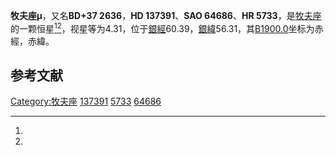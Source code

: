 {{Starbox begin
| name = 牧夫座μ
}}
{{Starbox observe
| epoch = [[J2000.0|J2000.0]]
| constell = [[牧夫座|牧夫座]]<ref name=SIMBAD>{{cite web
 | url=http://simbad.u-strasbg.fr/simbad/sim-id?Ident=HR+5733
 | title=Pulsating variable Star
 | publisher=Centre de Données astronomiques de Strasbourg
 | work=SIMBAD
 | accessdate=2012-07-13
 | archive-date=2020-11-03
 | archive-url=https://web.archive.org/web/20201103215817/http://simbad.u-strasbg.fr/simbad/sim-id?Ident=HR+5733
 }}</ref><ref name=DATA>{{cite web
 | url=http://vizier.u-strasbg.fr/viz-bin/VizieR-5?-out.add=.&-source=5050&-corr=PK=HR&-out.max=9999&HR=5733
 | title=VizieR Detailed Page
 | accessdate=2012-07-13
 | archive-date=2016-03-05
 | archive-url=https://web.archive.org/web/20160305025738/http://vizier.u-strasbg.fr/viz-bin/VizieR-5?-out.add=.&-source=5050&-corr=PK=HR&-out.max=9999&HR=5733
 | dead-url=no
 }}</ref>
| 星官 = 
| ra = {{RA|15|24|29.4}}<ref name=SIMBAD /><ref name=DATA />
| dec = {{DEC|+37|22|38}}<ref name=SIMBAD /><ref name=DATA />
| appmag_v = 4.31<ref name=SIMBAD /><ref name=DATA />
}}
{{Starbox character
| class = F2IVa<ref name=SIMBAD /><ref name=DATA />
| b-v = 0.31<ref name=SIMBAD /><ref name=DATA />
| u-b = 0.07<ref name=SIMBAD /><ref name=DATA />
| r-i = 0.15<ref name=SIMBAD /><ref name=DATA />
| variable = 
}}
{{Starbox astrometry
| radial_v = 0.07
| prop_mo_ra = -13
| parallax = 0.039
| p_error = 
}}
{{Starbox catalog
| names =BD+37 2636，[[SAO星表|SAO]] 64686，[[HD星表|HD]] 137391，[[HR星表|HR]] 5733}}
{{Starbox reference |Simbad=HR+5733}}
{{Starbox end}}

'''牧夫座μ'''，又名'''BD+37 2636'''，'''HD 137391'''、'''SAO 64686'''、'''HR 5733'''，是[[牧夫座|牧夫座]]的一颗恒星<ref name=SIMBAD /><ref name=DATA />，视星等为4.31，位于[[銀道座標系|銀經]]60.39，[[銀道座標系|銀緯]]56.31，其[[B1900.0|B1900.0]]坐标为赤經{{RA|15|20|42.7}}，赤緯{{DEC|+37|56.31|40}}。

== 参考文献 ==
{{reflist}}

{{star-stub}}

{{牧夫座恒星}}
[[Category:牧夫座|Category:牧夫座]]
[[Category:HD和HDE天體|137391]]
[[Category:HR天體|5733]]
[[Category:SAO天體|64686]]